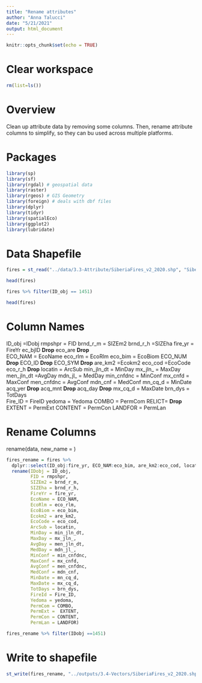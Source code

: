 ```yaml
---
title: "Rename attributes"
author: "Anna Talucci"
date: "5/21/2021"
output: html_document
---
```


```r
knitr::opts_chunk$set(echo = TRUE)
```

# Clear workspace

```r
rm(list=ls()) 
```

# Overview

Clean up  attribute data by removing some columns. Then, rename attribute columns to simplify, so they can bu used across multiple platforms.

# Packages

```r
library(sp)
library(sf)
library(rgdal) # geospatial data
library(raster)
library(rgeos) # GIS Geometry
library(foreign) # deals with dbf files
library(dplyr)
library(tidyr)
library(spatialEco)
library(ggplot2)
library(lubridate)
```


# Data Shapefile
```r
fires = st_read("../data/3.3-Attribute/SiberiaFires_v2_2020.shp", "SiberiaFires_v2_2020") 
```

```r
head(fires)
```

```r
fires %>% filter(ID_obj == 1451)

```

```r
head(fires)
```

# Column Names
ID_obj =IDobj
rmpshpr = FID
brnd_r_m = SIZEm2
brnd_r_h =SIZEha
fire_yr = FireYr
ec_bjID **Drop** 
eco_are **Drop**       
ECO_NAM = EcoName
eco_rlm = EcoRlm
eco_bim = EcoBiom
ECO_NUM **Drop** 
ECO_ID **Drop** 
ECO_SYM **Drop** 
are_km2 =Ecokm2
eco_cod =EcoCode
eco_r_h   **Drop** 
locatin = ArcSub
min_jln_dt = MinDay 
mx_jln_ = MaxDay
men_jln_dt =AvgDay
mdn_jl_ = MedDay
min_cnfdnc = MinConf
mx_cnfd = MaxConf
men_cnfdnc = AvgConf
mdn_cnf = MedConf
mn_cq_d = MinDate
acq_yer **Drop** 
acq_mnt **Drop** 
acq_day    **Drop** 
mx_cq_d = MaxDate
brn_dys = TotDays             
 Fire_ID = FireID
 yedoma = Yedoma 
 COMBO = PermCom
 RELICT=  **Drop** 
 EXTENT = PermExt
 CONTENT = PermCon
 LANDFOR = PermLan

# Rename Columns
rename(data,  new_name = )

```r
fires_rename = fires %>% 
  dplyr::select(ID_obj:fire_yr, ECO_NAM:eco_bim, are_km2:eco_cod, locatin:mn_cq_d, mx_cq_d:COMBO, EXTENT:LANDFOR) %>% 
  rename(IDobj = ID_obj, 
         FID = rmpshpr, 
         SIZEm2 = brnd_r_m, 
         SIZEha = brnd_r_h, 
         FireYr = fire_yr, 
         EcoName = ECO_NAM, 
         EcoRlm = eco_rlm, 
         EcoBiom = eco_bim, 
         Ecokm2 = are_km2, 
         EcoCode = eco_cod, 
         ArcSub = locatin, 
         MinDay = min_jln_dt, 
         MaxDay = mx_jln_, 
         AvgDay = men_jln_dt, 
         MedDay = mdn_jl_, 
         MinConf = min_cnfdnc, 
         MaxConf = mx_cnfd, 
         AvgConf = men_cnfdnc, 
         MedConf = mdn_cnf, 
         MinDate = mn_cq_d, 
         MaxDate = mx_cq_d, 
         TotDays = brn_dys, 
         FireId = Fire_ID,  
         Yedoma = yedoma,
         PermCom = COMBO,
         PermExt =  EXTENT,
         PermCon = CONTENT,
         PermLan = LANDFOR)

```

```r
fires_rename %>% filter(IDobj ==1451)

```

# Write to shapefile
```r
st_write(fires_rename, "../outputs/3.4-Vectors/SiberiaFires_v2_2020.shp", driver="ESRI Shapefile") 
```

